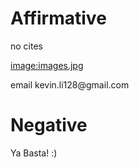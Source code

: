 =Affirmative= 

no cites

[[image:images.jpg]]

email kevin.li128@gmail.com

=Negative= 
Ya Basta! :)